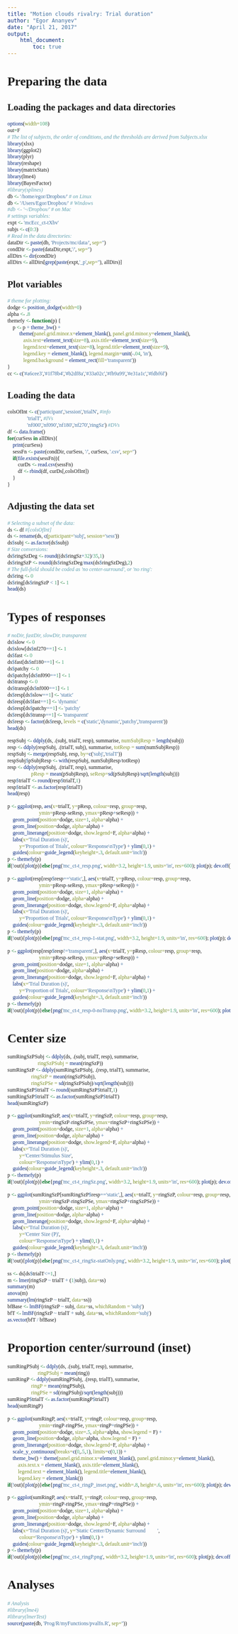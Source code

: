 ---
title: "Motion clouds rivalry: Trial duration"
author: "Egor Ananyev"
date: "April 21, 2017"
output:
    html_document:
        toc: true
---

<style type="text/css">
body, td{
  font-family: Cambria;
}
code.r{
  font-family: Inconsolata;
}
</style>

# Preparing the data

## Loading the packages and data directories
```{r set-options, message=F}
options(width=108)
out=F
# The list of subjects, the order of conditions, and the thresholds are derived from Subjects.xlsx
library(xlsx)
library(ggplot2)
library(plyr)
library(reshape)
library(matrixStats)
library(lme4)
library(BayesFactor)
#library(splines)
db <- '/home/egor/Dropbox/' # on Linux
db <- '/Users/Egor/Dropbox/' # Windows
#db <- '~/Dropbox/' # on Mac
# settings variables:
expt <- 'mcEcc_ct-tXbv'
subjs <- c(0:3)
# Read in the data directories:
dataDir <- paste(db, 'Projects/mc/data/', sep='')
condDir <- paste(dataDir,expt,'/', sep='')
allDirs <- dir(condDir)
allDirs <- allDirs[grep(paste(expt,'_p',sep=''), allDirs)]
```

## Plot variables
```{r, message=FALSE, warning=FALSE}
# theme for plotting:
dodge <- position_dodge(width=0)
alpha <- .8
themefy <- function(p) {
    p <- p + theme_bw() + 
         theme(panel.grid.minor.x=element_blank(), panel.grid.minor.y=element_blank(),
            axis.text=element_text(size=8), axis.title=element_text(size=9),
            legend.text=element_text(size=8), legend.title=element_text(size=9),
            legend.key = element_blank(), legend.margin=unit(-.04, 'in'),
            legend.background = element_rect(fill='transparent'))
}
cc <- c('#a6cee3','#1f78b4','#b2df8a','#33a02c','#fb9a99','#e31a1c','#fdbf6f')
```

## Loading the data
```{r}
colsOfInt <- c('participant','session','trialN', #info
               'trialT', #IVs
               'nf000','nf090','nf180','nf270','ringSz') #DVs
df <- data.frame()
for(curSess in allDirs){
    print(curSess)
    sessFn <- paste(condDir, curSess, '/', curSess, '.csv', sep='')
    if(file.exists(sessFn)){
        curDs <- read.csv(sessFn)
        df <- rbind(df, curDs[,colsOfInt])
    }
}
```

## Adjusting the data set
```{r}
# Selecting a subset of the data:
ds <- df #[colsOfInt]
ds <- rename(ds, c(participant='subj', session='sess'))
ds$subj <- as.factor(ds$subj)
# Size conversions:
ds$ringSzDeg <- round((ds$ringSz+32)/35,1)
ds$ringSzP <- round(ds$ringSzDeg/max(ds$ringSzDeg),2)
# The full-field should be coded as 'no center-surround', or 'no ring':
ds$ring <- 0
ds$ring[ds$ringSzP < 1] <- 1
head(ds)
```

# Types of responses
```{r}
# noDir, fastDir, slowDir, transparent
ds$slow <- 0
ds$slow[ds$nf270==1] <- 1
ds$fast <- 0
ds$fast[ds$nf180==1] <- 1
ds$patchy <- 0
ds$patchy[ds$nf090==1] <- 1
ds$transp <- 0
ds$transp[ds$nf000==1] <- 1
ds$resp[ds$slow==1] <- 'static'
ds$resp[ds$fast==1] <- 'dynamic'
ds$resp[ds$patchy==1] <- 'patchy'
ds$resp[ds$transp==1] <- 'transparent'
ds$resp <- factor(ds$resp, levels = c('static','dynamic','patchy','transparent'))
head(ds)
```

```{r}
respSubj <- ddply(ds, .(subj, trialT, resp), summarise, numSubjResp = length(subj))
resp <- ddply(respSubj, .(trialT, subj), summarise, totResp = sum(numSubjResp))
respSubj <- merge(respSubj, resp, by=c('subj','trialT'))
respSubj$pSubjResp <- with(respSubj, numSubjResp/totResp)
resp <- ddply(respSubj, .(trialT, resp), summarise,
                  pResp = mean(pSubjResp), seResp=sd(pSubjResp)/sqrt(length(subj)))
resp$trialT <- round(resp$trialT,1)
resp$trialT <- as.factor(resp$trialT)
head(resp)
```

```{r, fig.height=3, fig.width=5}
p <- ggplot(resp, aes(x=trialT, y=pResp, colour=resp, group=resp,
                        ymin=pResp-seResp, ymax=pResp+seResp)) +
    geom_point(position=dodge, size=1, alpha=alpha) +
    geom_line(position=dodge, alpha=alpha) +
    geom_linerange(position=dodge, show.legend=F, alpha=alpha) +
    labs(x='Trial Duration (s)',
         y='Proportion of Trials', colour='Response\nType') + ylim(0,1) +
    guides(colour=guide_legend(keyheight=.3, default.unit='inch'))
p <- themefy(p)
if(!out){plot(p)}else{png('mc_ct-t_resp.png', width=3.2, height=1.9, units='in', res=600); plot(p); dev.off()}
```

```{r, fig.height=3, fig.width=5}
p <- ggplot(resp[resp$resp=='static',], aes(x=trialT, y=pResp, colour=resp, group=resp,
                        ymin=pResp-seResp, ymax=pResp+seResp)) +
    geom_point(position=dodge, size=1, alpha=alpha) +
    geom_line(position=dodge, alpha=alpha) +
    geom_linerange(position=dodge, show.legend=F, alpha=alpha) +
    labs(x='Trial Duration (s)',
         y='Proportion of Trials', colour='Response\nType') + ylim(0,1) +
    guides(colour=guide_legend(keyheight=.3, default.unit='inch'))
p <- themefy(p)
if(!out){plot(p)}else{png('mc_ct-t_resp-1-stat.png', width=3.2, height=1.9, units='in', res=600); plot(p); dev.off()}
```

```{r, fig.height=3, fig.width=5}
p <- ggplot(resp[resp$resp!='transparent',], aes(x=trialT, y=pResp, colour=resp, group=resp,
                        ymin=pResp-seResp, ymax=pResp+seResp)) +
    geom_point(position=dodge, size=1, alpha=alpha) +
    geom_line(position=dodge, alpha=alpha) +
    geom_linerange(position=dodge, show.legend=F, alpha=alpha) +
    labs(x='Trial Duration (s)',
         y='Proportion of Trials', colour='Response\nType') + ylim(0,1) +
    guides(colour=guide_legend(keyheight=.3, default.unit='inch'))
p <- themefy(p)
if(!out){plot(p)}else{png('mc_ct-t_resp-0-noTransp.png', width=3.2, height=1.9, units='in', res=600); plot(p); dev.off()}
```


# Center size
```{r}
sumRingSzPSubj <- ddply(ds, .(subj, trialT, resp), summarise,
                       ringSzPSubj = mean(ringSzP))
sumRingSzP <- ddply(sumRingSzPSubj, .(resp, trialT), summarise,
                  ringSzP = mean(ringSzPSubj), 
                  ringSzPSe = sd(ringSzPSubj)/sqrt(length(subj)))
sumRingSzP$trialT <- round(sumRingSzP$trialT,1)
sumRingSzP$trialT <- as.factor(sumRingSzP$trialT)
head(sumRingSzP)
```

```{r, fig.height=3, fig.width=5}
p <- ggplot(sumRingSzP, aes(x=trialT, y=ringSzP, colour=resp, group=resp,
                        ymin=ringSzP-ringSzPSe, ymax=ringSzP+ringSzPSe)) +
    geom_point(position=dodge, size=1, alpha=alpha) +
    geom_line(position=dodge, alpha=alpha) +
    geom_linerange(position=dodge, show.legend=F, alpha=alpha) +
    labs(x='Trial Duration (s)',
         y='Center/Stimulus Size',
         colour='Response\nType') + ylim(0,1) +
    guides(colour=guide_legend(keyheight=.3, default.unit='inch'))
p <- themefy(p)
if(!out){plot(p)}else{png('mc_ct-t_ringSz.png', width=3.2, height=1.9, units='in', res=600); plot(p); dev.off()}
```

```{r, fig.height=3, fig.width=5}
p <- ggplot(sumRingSzP[sumRingSzP$resp=='static',], aes(x=trialT, y=ringSzP, colour=resp, group=resp,
                        ymin=ringSzP-ringSzPSe, ymax=ringSzP+ringSzPSe)) +
    geom_point(position=dodge, size=1, alpha=alpha) +
    geom_line(position=dodge, alpha=alpha) +
    geom_linerange(position=dodge, show.legend=F, alpha=alpha) +
    labs(x='Trial Duration (s)',
         y='Center Size (P)',
         colour='Response\nType') + ylim(0,1) +
    guides(colour=guide_legend(keyheight=.3, default.unit='inch'))
p <- themefy(p)
if(!out){plot(p)}else{png('mc_ct-t_ringSz-statOnly.png', width=3.2, height=1.9, units='in', res=600); plot(p); dev.off()}
```


```{r}
ss <- ds[ds$trialT<=1,]
m <- lmer(ringSzP ~ trialT + (1|subj), data=ss)
summary(m)
anova(m)
summary(lm(ringSzP ~ trialT, data=ss))
bfBase <- lmBF(ringSzP ~ subj, data=ss, whichRandom = 'subj')
bfT <- lmBF(ringSzP ~ trialT + subj, data=ss, whichRandom='subj')
as.vector(bfT / bfBase)
```

# Proportion center/surround (inset)
```{r}
sumRingPSubj <- ddply(ds, .(subj, trialT, resp), summarise,
                       ringPSubj = mean(ring))
sumRingP <- ddply(sumRingPSubj, .(resp, trialT), summarise,
                  ringP = mean(ringPSubj), 
                  ringPSe = sd(ringPSubj)/sqrt(length(subj)))
sumRingP$trialT <- as.factor(sumRingP$trialT)
head(sumRingP)
```

```{r, fig.height=3, fig.width=5}
p <- ggplot(sumRingP, aes(x=trialT, y=ringP, colour=resp, group=resp,
                        ymin=ringP-ringPSe, ymax=ringP+ringPSe)) +
    geom_point(position=dodge, size=.5, alpha=alpha, show.legend = F) +
    geom_line(position=dodge, alpha=alpha, show.legend = F) +
    geom_linerange(position=dodge, show.legend=F, alpha=alpha) +
    scale_y_continuous(breaks=c(0,.5,1), limits=c(0,1)) + 
    theme_bw() + theme(panel.grid.minor.x=element_blank(), panel.grid.minor.y=element_blank(),
        axis.text.x = element_blank(), axis.title=element_blank(),
        legend.text = element_blank(), legend.title=element_blank(),
        legend.key = element_blank())
if(!out){plot(p)}else{png('mc_ct-t_ringP_inset.png', width=.8, height=.6, units='in', res=600); plot(p); dev.off()}
```

```{r, fig.height=3, fig.width=5}
p <- ggplot(sumRingP, aes(x=trialT, y=ringP, colour=resp, group=resp,
                        ymin=ringP-ringPSe, ymax=ringP+ringPSe)) +
    geom_point(position=dodge, size=1, alpha=alpha) +
    geom_line(position=dodge, alpha=alpha) +
    geom_linerange(position=dodge, show.legend=F, alpha=alpha) +
    labs(x='Trial Duration (s)', y='Static Center/Dynamic Surround         ',
         colour='Response\nType') + ylim(0,1) +
    guides(colour=guide_legend(keyheight=.3, default.unit='inch'))
p <- themefy(p)
if(!out){plot(p)}else{png('mc_ct-t_ringP.png', width=3.2, height=1.9, units='in', res=600); plot(p); dev.off()}
```

# Analyses
```{r}
# Analysis
#library(lme4)
#library(lmerTest)
source(paste(db, 'Prog/R/myFunctions/pvalfn.R', sep=''))
```